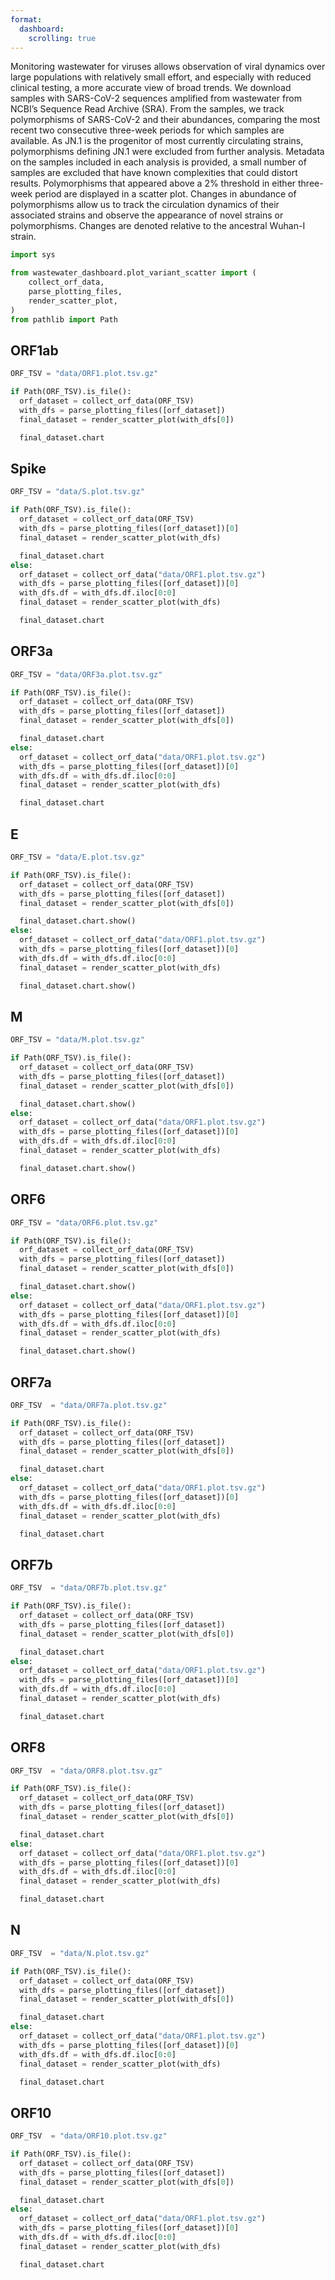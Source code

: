 ```yaml
---
format:
  dashboard:
    scrolling: true 
---
```


:::{.card title="About Wastewater Monitoring" .flow}

Monitoring wastewater for viruses allows observation of viral dynamics over large populations with relatively small effort, and especially with reduced clinical testing, a more accurate view of broad trends.  We download samples with SARS-CoV-2 sequences amplified from wastewater from NCBI's Sequence Read Archive (SRA).  From the samples, we track polymorphisms of SARS-CoV-2 and their abundances, comparing the most recent two consecutive three-week periods for which samples are available.  As JN.1 is the progenitor of most currently circulating strains, polymorphisms defining JN.1 were excluded from further analysis.  Metadata on the samples included in each analysis is provided, a small number of samples are excluded that have known complexities that could distort results.  Polymorphisms that appeared above a 2% threshold in either three-week period are displayed in a scatter plot.  Changes in abundance of polymorphisms allow us to track the circulation dynamics of their associated strains and observe the appearance of novel strains or polymorphisms.  Changes are denoted relative to the ancestral Wuhan-I strain. 

:::

```python
import sys

from wastewater_dashboard.plot_variant_scatter import (
    collect_orf_data,
    parse_plotting_files,
    render_scatter_plot,
)
from pathlib import Path
```

##

::: {.panel-tabset}

## ORF1ab

```python
ORF_TSV = "data/ORF1.plot.tsv.gz"

if Path(ORF_TSV).is_file():
  orf_dataset = collect_orf_data(ORF_TSV)
  with_dfs = parse_plotting_files([orf_dataset])
  final_dataset = render_scatter_plot(with_dfs[0])

  final_dataset.chart
```

## Spike

```python
ORF_TSV = "data/S.plot.tsv.gz"

if Path(ORF_TSV).is_file():
  orf_dataset = collect_orf_data(ORF_TSV)
  with_dfs = parse_plotting_files([orf_dataset])[0]
  final_dataset = render_scatter_plot(with_dfs)

  final_dataset.chart
else:
  orf_dataset = collect_orf_data("data/ORF1.plot.tsv.gz")
  with_dfs = parse_plotting_files([orf_dataset])[0]
  with_dfs.df = with_dfs.df.iloc[0:0]
  final_dataset = render_scatter_plot(with_dfs)

  final_dataset.chart
```

## ORF3a

```python
ORF_TSV = "data/ORF3a.plot.tsv.gz"

if Path(ORF_TSV).is_file():
  orf_dataset = collect_orf_data(ORF_TSV)
  with_dfs = parse_plotting_files([orf_dataset])
  final_dataset = render_scatter_plot(with_dfs[0])

  final_dataset.chart
else:
  orf_dataset = collect_orf_data("data/ORF1.plot.tsv.gz")
  with_dfs = parse_plotting_files([orf_dataset])[0]
  with_dfs.df = with_dfs.df.iloc[0:0]
  final_dataset = render_scatter_plot(with_dfs)

  final_dataset.chart
```

## E

```python
ORF_TSV = "data/E.plot.tsv.gz"

if Path(ORF_TSV).is_file():
  orf_dataset = collect_orf_data(ORF_TSV)
  with_dfs = parse_plotting_files([orf_dataset])
  final_dataset = render_scatter_plot(with_dfs[0])

  final_dataset.chart.show()
else:
  orf_dataset = collect_orf_data("data/ORF1.plot.tsv.gz")
  with_dfs = parse_plotting_files([orf_dataset])[0]
  with_dfs.df = with_dfs.df.iloc[0:0]
  final_dataset = render_scatter_plot(with_dfs)

  final_dataset.chart.show()
```

## M

```python
ORF_TSV = "data/M.plot.tsv.gz"

if Path(ORF_TSV).is_file():
  orf_dataset = collect_orf_data(ORF_TSV)
  with_dfs = parse_plotting_files([orf_dataset])
  final_dataset = render_scatter_plot(with_dfs[0])

  final_dataset.chart.show()
else:
  orf_dataset = collect_orf_data("data/ORF1.plot.tsv.gz")
  with_dfs = parse_plotting_files([orf_dataset])[0]
  with_dfs.df = with_dfs.df.iloc[0:0]
  final_dataset = render_scatter_plot(with_dfs)

  final_dataset.chart.show()
```

## ORF6

```python
ORF_TSV = "data/ORF6.plot.tsv.gz"

if Path(ORF_TSV).is_file():
  orf_dataset = collect_orf_data(ORF_TSV)
  with_dfs = parse_plotting_files([orf_dataset])
  final_dataset = render_scatter_plot(with_dfs[0])

  final_dataset.chart.show()
else:
  orf_dataset = collect_orf_data("data/ORF1.plot.tsv.gz")
  with_dfs = parse_plotting_files([orf_dataset])[0]
  with_dfs.df = with_dfs.df.iloc[0:0]
  final_dataset = render_scatter_plot(with_dfs)

  final_dataset.chart.show()
```

## ORF7a

```python
ORF_TSV  = "data/ORF7a.plot.tsv.gz"

if Path(ORF_TSV).is_file():
  orf_dataset = collect_orf_data(ORF_TSV)
  with_dfs = parse_plotting_files([orf_dataset])
  final_dataset = render_scatter_plot(with_dfs[0])

  final_dataset.chart
else:
  orf_dataset = collect_orf_data("data/ORF1.plot.tsv.gz")
  with_dfs = parse_plotting_files([orf_dataset])[0]
  with_dfs.df = with_dfs.df.iloc[0:0]
  final_dataset = render_scatter_plot(with_dfs)

  final_dataset.chart
```

## ORF7b

```python
ORF_TSV  = "data/ORF7b.plot.tsv.gz"

if Path(ORF_TSV).is_file():
  orf_dataset = collect_orf_data(ORF_TSV)
  with_dfs = parse_plotting_files([orf_dataset])
  final_dataset = render_scatter_plot(with_dfs[0])

  final_dataset.chart
else:
  orf_dataset = collect_orf_data("data/ORF1.plot.tsv.gz")
  with_dfs = parse_plotting_files([orf_dataset])[0]
  with_dfs.df = with_dfs.df.iloc[0:0]
  final_dataset = render_scatter_plot(with_dfs)

  final_dataset.chart
```

## ORF8

```python
ORF_TSV  = "data/ORF8.plot.tsv.gz"

if Path(ORF_TSV).is_file():
  orf_dataset = collect_orf_data(ORF_TSV)
  with_dfs = parse_plotting_files([orf_dataset])
  final_dataset = render_scatter_plot(with_dfs[0])

  final_dataset.chart
else:
  orf_dataset = collect_orf_data("data/ORF1.plot.tsv.gz")
  with_dfs = parse_plotting_files([orf_dataset])[0]
  with_dfs.df = with_dfs.df.iloc[0:0]
  final_dataset = render_scatter_plot(with_dfs)

  final_dataset.chart
```

## N

```python
ORF_TSV  = "data/N.plot.tsv.gz"

if Path(ORF_TSV).is_file():
  orf_dataset = collect_orf_data(ORF_TSV)
  with_dfs = parse_plotting_files([orf_dataset])
  final_dataset = render_scatter_plot(with_dfs[0])

  final_dataset.chart
else:
  orf_dataset = collect_orf_data("data/ORF1.plot.tsv.gz")
  with_dfs = parse_plotting_files([orf_dataset])[0]
  with_dfs.df = with_dfs.df.iloc[0:0]
  final_dataset = render_scatter_plot(with_dfs)

  final_dataset.chart
```

## ORF10

```python
ORF_TSV  = "data/ORF10.plot.tsv.gz"

if Path(ORF_TSV).is_file():
  orf_dataset = collect_orf_data(ORF_TSV)
  with_dfs = parse_plotting_files([orf_dataset])
  final_dataset = render_scatter_plot(with_dfs[0])

  final_dataset.chart
else:
  orf_dataset = collect_orf_data("data/ORF1.plot.tsv.gz")
  with_dfs = parse_plotting_files([orf_dataset])[0]
  with_dfs.df = with_dfs.df.iloc[0:0]
  final_dataset = render_scatter_plot(with_dfs)

  final_dataset.chart
```

:::
